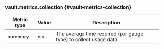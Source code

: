 ### vault.metrics.collection {#vault-metrics-collection}

Metric type | Value | Description
----------- | ----- | -----------
summary     | ms    | The average time required (per gauge type) to collect usage data
